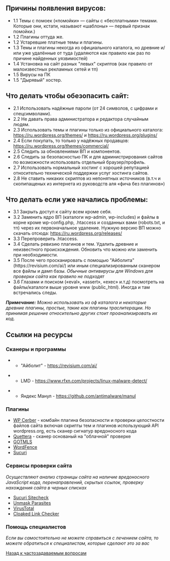 {{Languages|
{{en|FAQ_My_site_was_hacked}}
{{ja|FAQ/ハッキング・クラッキング被害}}
{{pt-br|Site Invadido}}
{{zh-cn|FAQ/貌似我的网站被黑了，救命！}}
}}

== Причины появления вирусов: ==

* 1.1    Темы с помоек («помойки» — сайты с «бесплатными» темами. Которые они, кстати, называют «шаблоны» — первый признак помойки.)
* 1.2    Плагины оттуда же.
* 1.2    Устаревшие платные темы и плагины.
* 1.3    Темы и плагины некогда из официального каталога, но древние и/или уже удалённые от туда (удаляются как правило как раз по причине найденных уязвимостей)
* 1.4    Установка на сайт разных "левых" скриптов (как правило от малоизвестных рекламных сетей и тп)
* 1.5    Вирусы на ПК
* 1.5    "Дырявый" хостер.

== Что делать чтобы обезопасить сайт: ==

* 2.1   Использовать надёжные пароли (от 24 символов, с цифрами и спецсимволами).
* 2.2   Не давать права администратора и редактора случайным людям.
* 2.3   Использовать темы и плагины только из официального каталога: https://ru.wordpress.org/themes/ и https://ru.wordpress.org/plugins/
* 2.4   Если покупать, то только у надёжных продавцов: https://ru.wordpress.org/themes/commercial/
* 2.5   Следить за обновлениями ВП и компонентов.
* 2.6   Следить за безопасностью ПК и для администрирования сайтов по возможности использовать отдельный браузер/профиль.
* 2.7   Использовать нормальный хостинг с хорошей репутацией относительно технической поддержки услуг хостинга сайтов.
* 2.8   Не ставить никаких скриптов из непонятных источников (в.т.ч и скопипащеных из интернета из руководств аля «фича без плагинов»)

== Что делать если уже начались проблемы: ==

* 3.1   Закрыть доступ к сайту всем кроме себя.
* 3.2   Заменить ядро ВП (каталоги wp-admin, wp-includes) и файлы в корне кроме wp-config.php, .htaccess и созданных вами (robots.txt, и тп) через их первоначальное удаление. Нужную версию ВП можно скачать отсюда: https://ru.wordpress.org/releases/
* 3.3   Перепроверить .htaccess.
* 3.4   Сделать ревизию плагинов и тем. Удалить древние и неизвестного происхождения. Обновить что можно или заменить при необходимости.
* 3.5   После чего просканировать с помощью "Айболита" (https://revisium.com/ai/) или иным специализированным сканером все файлы и дамп базы. ''Обычные антивирусы для Windows для проверки сайта как правило не подходят''
* 3.6   Глазами и поиском («eval», «assert», «exec» и.т.д) посмотреть на файлы/каталоги выше уровня www (public_html). Иногда и там встречались следы.


'''''Примечание:''''' ''Можно использовать из оф каталога и некоторые древние плагины, простые, такие как плагины траслитерации. Но принимая решение относительно других стоит проанализировать их код.''

== Ссылки на ресурсы ==

=== Сканеры и программы ===

** "Айболит" - https://revisium.com/ai/
*:- сканер вирусов и вредоносных скриптов на хостинге, есть также Windows версия для проверки локальной копии файлов сайта.

** LMD - https://www.rfxn.com/projects/linux-malware-detect/
*:- Linux Malware Detect - инструмент сканирования на вредоносный код в скриптах расчитанный в.т.ч. и на применение через системный cron

** Яндекс Манул -  https://github.com/antimalware/manul
*:- В настоящее время закрытый проект, до сих пор доступный на GitHub, возможно окажется полезным.

=== Плагины ===
*[https://ru.wordpress.org/plugins/wp-cerber/ WP Cerber] - комбайн плагина безопасности и проверки целостности файлов сайта включая скрипты тем и плагинов использующий API wordpress.org, есть сканер сигнатур вредоносного кода
*[https://wordpress.org/plugins/quttera-web-malware-scanner/ Quettera] - сканер основаный на "облачной" проверке
*[https://wordpress.org/plugins/gotmls/ GOTMLS]
*[https://wordpress.org/plugins/wordfence/ WordFence]
*[https://wordpress.org/plugins/sucuri-scanner/ Sucuri]

=== Сервисы проверки сайта ===
''Осуществляют анализ страницы сайта на наличие вредоносного JavaScript кода, перенаправлений, скрытых ссылок, проверку нахождения сайта в черных списках''
*[https://sitecheck.sucuri.net Sucuri Sitecheck]
*[http://www.unmaskparasites.com/ Unmask Parasites]
*[https://www.virustotal.com/#/home/url VirusTotal]
*[http://isithacked.com/ Cloaked Link Checker]


=== Помощь специалистов ===
''Если вы самостоятельно не можете справиться с лечением сайта, то можете обратиться к специалистам, которые сделают это за вас''


[[ЧАВО|Назад к частозадаваемым вопросам]]